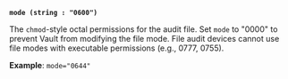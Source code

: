 <a id="audit-arg-file-mode" />

**`mode (string : "0600")`**

The `chmod`-style octal permissions for the audit file. Set `mode` to "0000" to
prevent Vault from modifying the file mode. File audit devices cannot use file
modes with executable permissions (e.g., 0777, 0755).

**Example**: `mode="0644"`

